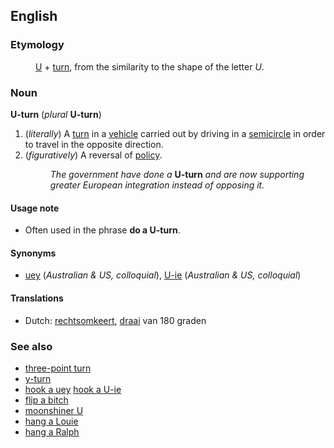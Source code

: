 ==English==
===Etymology===
:[[U]] + [[turn]], from the similarity to the shape of the letter ''U''.

===Noun===
'''U-turn''' (''plural'' '''U-turn''')

#(''literally'') A [[turn]] in a [[vehicle]] carried out by driving in a [[semicircle]] in order to travel in the opposite direction.
#(''figuratively'') A reversal of [[policy]].
#:''The government have done a'' '''U-turn''' ''and are now supporting greater European integration instead of opposing it.''

====Usage note====
*Often used in the phrase '''do a U-turn'''.

====Synonyms====
*[[uey]] (''Australian & US, colloquial''), [[U-ie]] (''Australian & US, colloquial'')

====Translations====
*Dutch: [[rechtsomkeert]], [[draai]] van 180 graden

===See also===
*[[three-point turn]]
*[[y-turn]]
*[[hook a uey]] [[hook a U-ie]]
*[[flip a bitch]]
*[[moonshiner U]]
*[[hang a Louie]]
*[[hang a Ralph]]